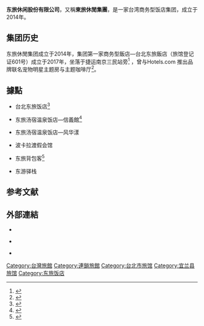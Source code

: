 {{COI|time=2022-04-10T06:24:12+00:00}}
{{Infobox Company
| company_name =东旅休閒股份有限公司
| company_name_en =
| company_type =[[股份有限公司|股份有限公司]]
| local_code_name = TW
| local_code =
| company_logo =File:东旅.png
| company_slogan =民宿的温度，饭店的品质
| trading_name =
| foundation = 2014年
| location = {{ROC-TW}}<br> [[臺北市|臺北市]][[松山區_(臺北市)|松山區]][[南京东路_(台北市)|南京東路]]五段97号
| area_served = 
| key_people =
| president = 
| industry = 觀光旅館業                                      
| products =
| capital =
| revenue =
| operating_income =
| net_income =
| num_employees =
| accounting_period =
| parent = 
| subsid =
| homepage =
| footnotes =
}}
'''东旅休闲股份有限公司'''，又稱'''東旅休閒集團'''，是一家台湾商务型饭店集团，成立于2014年。

== 集团历史 ==
东旅休閒集团成立于2014年，集团第一家商务型飯店―台北东旅飯店（旅馆登记证601号）成立于2017年，坐落于捷运南京三民站旁<ref name=":0">{{cite web |title=台湾旅宿网-合法旅宿|url=https://taiwanstay.net.tw/legal-hotel-list?start=0&offset=50&search_keyword=&hoci_city=%E8%87%BA%E5%8C%97%E5%B8%82 |website=台湾旅宿网|access-date=2021-01-03 }}</ref>
，曾与Hotels.com 推出品牌联名宠物明星主题房与主题咖啡厅<ref>{{cite news |title=超療癒狗狗主題房再升級！Hotels.com x 台北東旅打造亞洲首站期間限定巴哥犬主題房與下午茶 |url=https://www.vogue.com.tw/feature/content-45260 |accessdate=2021-01-04 |work=vogue}}</ref>。

== 據點 ==
*台北东旅饭店<ref>{{cite web |title=台北東旅 (松山) |url=https://www.tripadvisor.com.tw/Hotel_Review-g13806900-d12463118-Reviews-Hotel_East_Taipei-Songshan_Taipei.html |website=tripadvisor |accessdate=2021-01-04}}</ref>

*东旅汤宿温泉饭店―信義館<ref>{{cite web |title=東旅湯宿溫泉飯店 - 信義館 |url=https://www.agoda.cn/zh-tw/yunoyado-onsen-hotspring-hotel/hotel/yilan-tw.html?checkin=2018-12-13&los=1&adults=1&rooms=1&cid=1618670&tag=4095323d-a6de-8e35-b923-37dce38ef430&searchrequestid=54beb55d-2e8a-4881-b5d9-557c4d071f55&ssri=0%20*2018 |website=agoda |accessdate=2021-01-04}}</ref>

*东旅汤宿温泉饭店―风华漾

*波卡拉渡假会馆 

*东旅背包客<ref>{{cite web |title=東旅背包客 (礁溪) |url=https://www.tripadvisor.com.tw/Hotel_Review-g13806648-d11918220-Reviews-East_Hostel-Jiaoxi_Yilan.html |website=tripadvisor |accessdate=2021-01-04}}</ref>

*东游驿栈

== 参考文献 ==
<references/>

== 外部連結 ==
*{{cite web |title=礁溪平價溫泉住宿青年旅館與外國人泡湯交朋友 |url=https://www.travelnews.tw/news/%E7%A4%81%E6%BA%AA%E5%B9%B3%E5%83%B9%E6%BA%AB%E6%B3%89%E4%BD%8F%E5%AE%BF%E9%9D%92%E5%B9%B4%E6%97%85%E9%A4%A8%E8%88%87%E5%A4%96%E5%9C%8B%E4%BA%BA%E6%B3%A1%E6%B9%AF%E4%BA%A4%E6%9C%8B%E5%8F%8B/ |website=宜兰新闻网 |accessdate=2021-01-04}}

*{{cite web |title=滿載人情味、人文味、東方味 帶給旅客最低調的感動、難忘 |url=https://www.setn.com/News.aspx?NewsID=283024 |website=三立新聞網 |accessdate=2021-01-04}}

*{{cite web |title=來到海的這一端 體會「東旅」日式優雅風情 |url=https://www.travelerluxe.com/article/desc/180001522?utm_source=feed&utm_medium=today |website=travelerluxe |accessdate=2021-01-04}}


[[Category:台灣旅館|Category:台灣旅館]]
[[Category:連鎖旅館|Category:連鎖旅館]]
[[Category:台北市旅馆|Category:台北市旅馆]]
[[Category:宜兰县旅馆|Category:宜兰县旅馆]]
[[Category:东旅饭店|Category:东旅饭店]]